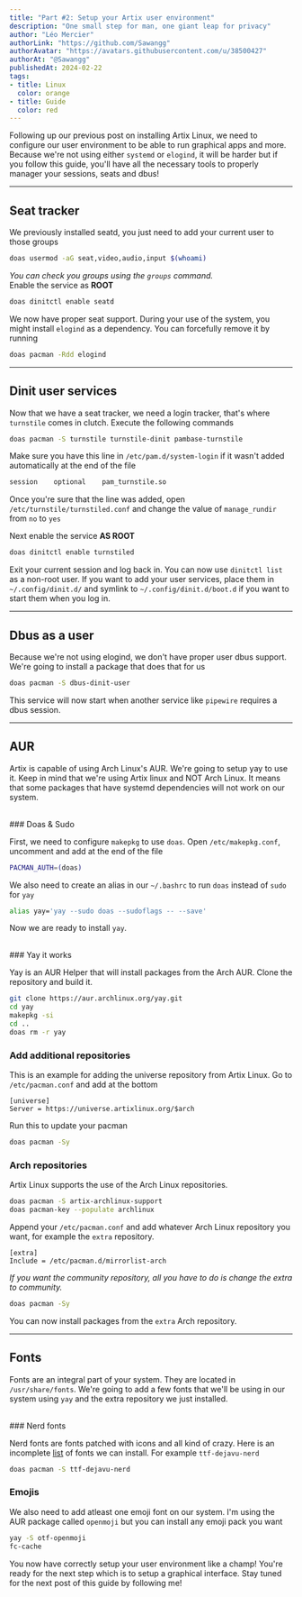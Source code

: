 ```yaml
---
title: "Part #2: Setup your Artix user environment"
description: "One small step for man, one giant leap for privacy"
author: "Léo Mercier"
authorLink: "https://github.com/Sawangg"
authorAvatar: "https://avatars.githubusercontent.com/u/38500427"
authorAt: "@Sawangg"
publishedAt: 2024-02-22
tags: 
- title: Linux
  color: orange
- title: Guide
  color: red
---
```


Following up our previous post on installing Artix Linux, we need to configure our user environment to be able to run graphical apps and more. Because we're not using either `systemd` or `elogind`, it will be harder but if you follow this guide, you'll have all the necessary tools to properly manager your sessions, seats and dbus!

***

## Seat tracker

We previously installed seatd, you just need to add your current user to those groups
```sh
doas usermod -aG seat,video,audio,input $(whoami)
```

_You can check you groups using the `groups` command._
<br />
Enable the service as **ROOT**
```sh
doas dinitctl enable seatd
```

We now have proper seat support. During your use of the system, you might install `elogind` as a dependency. You can forcefully remove it by running
```sh
doas pacman -Rdd elogind
```

***

## Dinit user services

Now that we have a seat tracker, we need a login tracker, that's where `turnstile` comes in clutch. Execute the following commands
```sh
doas pacman -S turnstile turnstile-dinit pambase-turnstile
```

Make sure you have this line in `/etc/pam.d/system-login` if it wasn't added automatically at the end of the file
```sh
session    optional    pam_turnstile.so
```

Once you're sure that the line was added, open `/etc/turnstile/turnstiled.conf` and change the value of `manage_rundir` from `no` to `yes`

Next enable the service **AS ROOT**
```sh
doas dinitctl enable turnstiled
```

Exit your current session and log back in. You can now use `dinitctl list` as a non-root user. If you want to add your user services, place them in `~/.config/dinit.d/` and symlink to `~/.config/dinit.d/boot.d` if you want to start them when you log in.

***

## Dbus as a user

Because we're not using elogind, we don't have proper user dbus support. We're going to install a package that does that for us
```sh
doas pacman -S dbus-dinit-user
```

This service will now start when another service like `pipewire` requires a dbus session.

***

## AUR
Artix is capable of using Arch Linux's AUR. We're going to setup yay to use it. Keep in mind that we're using Artix linux and NOT Arch Linux. It means that some packages that have systemd dependencies will not work on our system.

<br />
### Doas & Sudo

First, we need to configure `makepkg` to use `doas`. Open `/etc/makepkg.conf`, uncomment and add at the end of the file
```sh
PACMAN_AUTH=(doas)
```

We also need to create an alias in our `~/.bashrc` to run `doas` instead of `sudo` for `yay`
```sh
alias yay='yay --sudo doas --sudoflags -- --save'
```

Now we are ready to install `yay`.

<br />
### Yay it works

Yay is an AUR Helper that will install packages from the Arch AUR. Clone the repository and build it.
```sh
git clone https://aur.archlinux.org/yay.git
cd yay
makepkg -si
cd ..
doas rm -r yay
```

### Add additional repositories

This is an example for adding the universe repository from Artix Linux. Go to `/etc/pacman.conf` and add at the bottom
```
[universe]
Server = https://universe.artixlinux.org/$arch
```

Run this to update your pacman
```sh
doas pacman -Sy
```

### Arch repositories

Artix Linux supports the use of the Arch Linux repositories.
```sh
doas pacman -S artix-archlinux-support
doas pacman-key --populate archlinux
```

Append your `/etc/pacman.conf` and add whatever Arch Linux repository you want, for example the `extra` repository. 
```
[extra]
Include = /etc/pacman.d/mirrorlist-arch
```
_If you want the community repository, all you have to do is change the extra to community._
 
```sh
doas pacman -Sy
```

You can now install packages from the `extra` Arch repository.

***

## Fonts

Fonts are an integral part of your system. They are located in `/usr/share/fonts`. We're going to add a few fonts that we'll be using in our system using `yay` and the extra repository we just installed.

<br />
### Nerd fonts

Nerd fonts are fonts patched with icons and all kind of crazy. Here is an incomplete [list](https://archlinux.org/groups/x86_64/nerd-fonts/) of fonts we can install. For example `ttf-dejavu-nerd`
```sh
doas pacman -S ttf-dejavu-nerd
```

### Emojis

We also need to add atleast one emoji font on our system. I'm using the AUR package called `openmoji` but you can install any emoji pack you want
```sh
yay -S otf-openmoji
fc-cache
```

You now have correctly setup your user environment like a champ! You're ready for the next step which is to setup a graphical interface. Stay tuned for the next post of this guide by following me!

